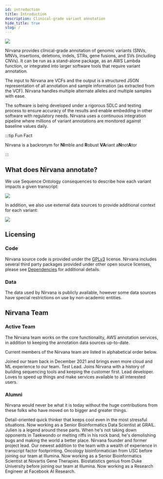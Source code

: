 ```yaml
---
id: introduction
title: Introduction
description: Clinical-grade variant annotation
hide_title: true
slug: /
---
```




![](NirvanaLogoWithSubtitle.svg)

Nirvana provides clinical-grade annotation of genomic variants (SNVs, MNVs, insertions, deletions, indels, STRs, gene fusions, and SVs (including CNVs). It can be run as a stand-alone package, as an AWS Lambda function, or integrated into larger software tools that require variant annotation.


The input to Nirvana are VCFs and the output is a structured JSON representation of all annotation and sample information (as extracted from the VCF). Nirvana handles multiple alternate alleles and multiple samples with ease.

The software is being developed under a rigorous SDLC and testing process to ensure accuracy of the results and enable embedding in other software with regulatory needs. Nirvana uses a continuous integration pipeline where millions of variant annotations are monitored against baseline values daily.

:::tip Fun Fact

Nirvana is a backronym for **NI**mble and **R**obust **VA**riant a**N**not**A**tor

:::

## What does Nirvana annotate?

We use Sequence Ontology consequences to describe how each variant impacts a given transcript:

![](TranscriptConsequences.svg)

In addition, we also use external data sources to provide additional context for each variant:

![](SupplementaryAnnotations.svg)

## Licensing

### Code

Nirvana source code is provided under the [GPLv3](https://github.com/Illumina/Nirvana/blob/develop/LICENSE) license. Nirvana includes several third party packages provided under other open source licenses, please see [Dependencies](introduction/dependencies) for additional details.

### Data

The data used by Nirvana is publicly available, however some data sources have special restrictions on use by non-academic entities.

## Nirvana Team

### Active Team

The Nirvana team works on the core functionality, AWS annotation services, in addition to keeping the annotation data sources up-to-date.

Current members of the Nirvana team are listed in alphabetical order below.

<div className="row">
  <TeamProfileCardCol name="Fahd Siddiqui" githubUrl="https://github.com/Fahd-Siddiqui">
    Joined our team back in December 2021 and brings even more cloud and ML experience to our team.
  </TeamProfileCardCol>
  <TeamProfileCardCol name="Joseph Platzer" githubUrl="https://github.com/jplatzer2">
    Test Lead. Joins Nirvana with a history of building sequencing tools and keeping the customer first.
  </TeamProfileCardCol>
  <TeamProfileCardCol name="Rajat Shuvro Roy" githubUrl="https://github.com/rajatshuvro">
    Lead developer. Loves to speed up things and make services available to all interested users.
  </TeamProfileCardCol>
</div>

### Alumni

Nirvana would never be what it is today without the huge contributions from these folks who have moved on to bigger and greater things.

<div className="row">
  <TeamProfileCardCol name="Haochen Li" githubUrl="https://github.com/haochenl">
    Detail-oriented quick thinker that keeps cool even in the most stressful situations. Now working as a Senior Bioinformatics Data Scientist at GRAIL.
  </TeamProfileCardCol>
  <TeamProfileCardCol name="Julien Lajugie" githubUrl="https://github.com/JulienLajugie">
    Julien is a legend around these parts. When he's not taking down opponents in Taekwondo or melting riffs in his rock band, he's demolishing bugs and making the world a better place.
  </TeamProfileCardCol>
  <TeamProfileCardCol name="Michael Strömberg" githubUrl="https://github.com/MichaelStromberg">
    Nirvana founder and former project lead.
  </TeamProfileCardCol>
  <TeamProfileCardCol name="Ningxin Ouyang" githubUrl="https://github.com/N-Ouyang">
    Our newest addition to the team with a wealth of experience in transcript factor footprinting.
  </TeamProfileCardCol>
  <TeamProfileCardCol name="Shuli Kang" githubUrl="https://github.com/shulik7">
    Oncology bioinformatician from USC before joining our team at Illumina. Now working as a Senior Bioinformatics Scientist at Novartis Gene Therapies.
  </TeamProfileCardCol>
  <TeamProfileCardCol name="Yu Jiang" githubUrl="https://github.com/yujiang02">
    Biostatistics genius from Duke University before joining our team at Illumina. Now working as a Research Engineer at Facebook AI Research.
  </TeamProfileCardCol>
</div>
